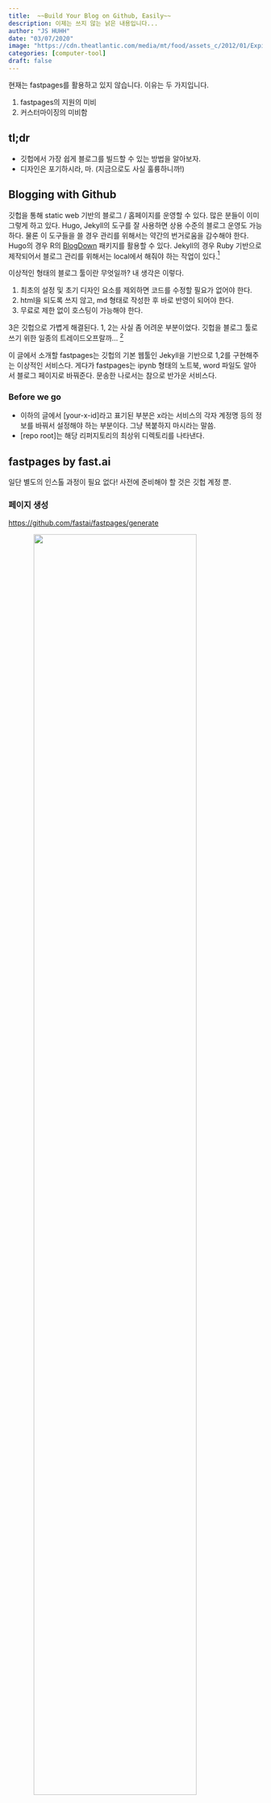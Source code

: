 ```yaml
---
title:  ~~Build Your Blog on Github, Easily~~
description: 이제는 쓰지 않는 낡은 내용입니다...
author: "JS HUHH"
date: "03/07/2020"
image: "https://cdn.theatlantic.com/media/mt/food/assets_c/2012/01/Expired-SS-Post-thumb-615x300-74166.jpg"
categories: [computer-tool]
draft: false
---
```


:::{.callout-note}
현재는 fastpages를 활용하고 있지 않습니다. 이유는 두 가지입니다. 

1. fastpages의 지원의 미비 
2. 커스터마이징의 미비함 
:::

## tl;dr 

* 깃헙에서 가장 쉽게 블로그를 빌드할 수 있는 방법을 알아보자. 
* 디자인은 포기하시라, 마. (지금으로도 사실 훌륭하니까!)

## Blogging with Github 

깃헙을 통해 static web 기반의 블로그 / 홈페이지를 운영할 수 있다. 많은 분들이 이미 그렇게 하고 있다. Hugo, Jekyll의 도구를 잘 사용하면 상용 수준의 블로그 운영도 가능하다. 물론 이 도구들을 쓸 경우 관리를 위해서는 약간의 번거로움을 감수해야 한다. Hugo의 경우 R의 [BlogDown](https://bookdown.org/yihui/blogdown/) 패키지를 활용할 수 있다. Jekyll의 경우 Ruby 기반으로 제작되어서 블로그 관리를 위해서는 local에서 해줘야 하는 작업이 있다.[^1] 

[^1]: 자세한 내용은 [여기](https://help.github.com/en/github/working-with-github-pages/setting-up-a-github-pages-site-with-jekyll)을 참고하라. 미리 말하면 `fastpages`는 이런 로컬의 작업을 깃헙 서버에게 대신 시키고 완성된 html은 바로 깃헙 페이지(깃헙의 무료 웹호스팅 서비스)로 보여주는 방식으로 돌아간다. 참으로 은혜로운 서비스다.  

이상적인 형태의 블로그 툴이란 무엇일까? 내 생각은 이렇다. 

1. 최초의 설정 및 초기 디자인 요소를 제외하면 코드를 수정할 필요가 없어야 한다.
2. html을 되도록 쓰지 않고, md 형태로 작성한 후 바로 반영이 되어야 한다. 
3.  무료로 제한 없이 호스팅이 가능해야 한다. 

3은 깃헙으로 가볍게 해결된다. 1, 2는 사실 좀 어려운 부분이었다. 깃헙을 블로그 툴로 쓰기 위한 일종의 트레이드오프랄까... [^2]

[^2]: 이 블로그의 v1을 html로 만든 이유이기도 하다. v1은 html까지 완성한 후 이를 깃헙이 호스팅하도록 하는 원시적인 방법을 썼다. 이에 관해서는 [이 포스팅](https://anarinsk.github.io/lie-build_lie/)을 참고하라. 

이 글에서 소개할 fastpages는 깃헙의 기본 웹툴인 Jekyll을 기반으로 1,2를 구현해주는 이상적인 서비스다. 게다가 fastpages는 ipynb 형태의 노트북, word 파일도 알아서 블로그 페이지로 바꿔준다. 문송한 나로서는 참으로 반가운 서비스다. 

### Before we go

- 이하의 글에서 [your-x-id]라고 표기된 부분은 x라는 서비스의 각자 계정명 등의 정보를 바꿔서 설정해야 하는 부분이다. 그냥 복붙하지 마시라는 말씀. 
- [repo root]는 해당 리퍼지토리의 최상위 디렉토리를 나타낸다. 

## fastpages by fast.ai 

일단 별도의 인스톨 과정이 필요 없다! 사전에 준비해야 할 것은 깃헙 계정 뿐.

### 페이지 생성 

[https://github.com/fastai/fastpages/generate](https://github.com/fastai/fastpages/generate)

![](https://raw.githubusercontent.com/anarinsk/lostineconomics-v2-1/master/images/fastpages/fig_1.png){ style="margin: auto; display: block; width: 80%;" }


깃헙에 로그인한 상태에서 이 곳에 접속해 페이지를 생성한다. 페이지를 생성한 후 내 깃헙 계정에서 조금 기다리면 "Pull Request"(PR) 메시지가 날아온다. 

![](https://raw.githubusercontent.com/anarinsk/lostineconomics-v2-1/master/images/fastpages/fig_2.png){ style="margin: auto; display: block; width: 80%;" }

### PR

PR을 하기 전에 SSH 키를 생성하는 작업을 해줘야 한다. 메시지에 친절하게 설명이 되어 있으니 그대로 따라하면 된다. 

![](https://raw.githubusercontent.com/anarinsk/lostineconomics-v2-1/master/images/fastpages/fig_3.png){ style="margin: auto; display: block; width: 80%;" }

1. 링크를 눌러 웹 페이지에서 private key와 public 키를 생성한다. RSA, 4069를 선택하도록 하다. 
2. 두번째의 링크를 눌러 새 sceret을 생성하고 private key를 넣어준다. 이름은 반드시 `SSH_DEPLOY_KEY`로 해야 한다. 
3. 세번째의 링크를 눌러 deploy key를 생성하고 여기에 public key를 넣어주면 된다. 이름은 임의로 지정하면 된다. 

마지막으로 PR를 수락하고 이를 아래 화면 같이 merge하면 준비가 완료된다. 깃헙이 작업을 하는 동안 잠시 기다리면 된다. 작업 상태가 궁금하면 github actions 탭을 확인하면 된다. 이후 몇 가지를 더 묻는데 대충 진행해도 문제 없다. 

![](https://raw.githubusercontent.com/anarinsk/lostineconomics-v2-1/master/images/fastpages/fig_4.png){ style="margin: auto; display: block; width: 80%;" }

설치가 끝나면 아래와 같이 생성된 페이지를 확인할 수 있다. 아래는 위의 절차에 따라서 테스트계정(test-fastpages)에 페이지를 생성한 결과다. 

[https://anarinsk.github.io/test-fastpages/](https://anarinsk.github.io/test-fastpages/)

## Customize yours 

이제 각자의 취향에 맞게 몇 가지 커스터마이즈를 거치면 된다. 대체로 `md`를 고치면 되기 때문에 크게 어려운 대목은 없다. 

-  home
	- repo root의 `index.md`를 적당히 수정하면 된다. 

- about
	- `[repo root]/_pages/about.md` 를 수정하면 된다. 
 
- comments 
	- utterances 앱을 깔면, github의 issue 기능을 활용해 코멘트를 관리할 수 있다. 
	- [인스톨 페이지](ttps://github.com/apps/utterances)의 안내대로 하면 된다. 
	- 별도로 뭘 까는 것은 아니고 github 계정의 해당 repo를 설정하면 끝. 
	- 다만 코멘트를 달기 위해서는 github 계정이 필요하다. 

- favicon 
	- `[repo root]/images`의 favicon.ico를 고치면 된다. 
 
- 그림 관리 
	- `[repo root]/images`에 적절한 디렉토리를 만들어 관리하면 된다. 
	- 그림 링크는 `![](https://raw.githubusercontent.com/anarinsk/lostineconomics-v2-1/master/images/git-cmder/fig_3.png)` 식으로 `{{ site.baseurl }}`로 시작하면 된다. 

- css 
	- css를 다룰 줄 안다면 블로그의 많은 것은 커스터마이즈할 수 있다. 
	- `[repo root]/_sass/minima`안에 보면 `custom-styles.scss`와 `fastpages-styles.scss` 두 개가 있다. `custom-styles.scss`에 부가 내용을 수정하면 스타일을 바꿀 수 있다. 필요한 폰트를 로딩해 설정한다든가 하는 디자인 수정 사항을 여기에 넣으면 된다. 
	- 예를 들어 기본 텍스트의 크기를 바꾸고 싶다면, 
	
```css
.post-content  p, .post-content  li {
    font-size: 15px; //원래값은20px
	color: #515151;
	}
```

- google analytics 
	- 먼저 google analytics id가 필요하다. 알아서 발급 받으시라.  
	- 구글 페이지에도 안내가 되어 있지만, `gs` 모듈을 활용하기 위해서 `[repo root]/_include`에 `google_analytics.html`과 같은 파일을 만들어 아래의 내용을 넣는다. 물론 자신의 analytics id로 바꿔 넣어야 한다. 

```html
<!-- Global site tag (gtag.js) - Google Analytics -->
<script  async  src="https://www.googletagmanager.com/gtag/js?id=[your-ga-id]"></script>
<script>
	window.dataLayer = window.dataLayer || [];
	function  gtag(){dataLayer.push(arguments);}
	gtag('js', new  Date());
	gtag('config', '[your-ga-id]');
	gtag('set', {'user_id':  'USER_ID'}); // 로그인한 User-ID를 사용하여 User-ID를 설정합니다.
</script>
```

- `[repo root]/_include`의 `custom_head.html`의 적당한 줄에 아래 코드를 넣어준다. 
- google analytics의 '실시간' 항목에서 작동 여부를 확인할 수 있다. 

## 활용 

### Post 작성 

통상적인 `md` 파일로 작성하면 된다. 두 가지만 주의하면 된다. 우선 파일 이름을 `년도-월-일-이름.md` 형태로 넣어야 한다. 그래야 fastpages가 컴파일을 할 수 있다. 예를 들어 이 포스팅의 파일 이름은 `2020-03-07-blogging-with-fastpages.md`다. 

둘째, 포스팅 만 앞에 yml을 넣어 해당 포스트에 관한 정보를 지정해야 한다. 

```yml 
---
layout: post # 글의 레이아웃, 보통이라면 post로 두면 된다. 
toc: false # 목차 출력 여부 
comments: true # 코멘트 기능 사용 여부 
title: Free Your Blog with Github # 제목 
description: github에서 무료 블로그를! # 제목 아래 부제목 
categories: [coding-tool, web-tool] # tag 혹은 카테고리 
---
```

`---`으로 감싼 후 안에 정보를 넣으면 된다. 

### fastpage의 몇가지 장점 

- 보통 github 기반의 블로그를 만들면, `[your-git-id].github.io`만을 주소로 가지게 된다. fastpages를 쓰면 repo 수준의 홈페이지를 운영할 수 있다. 예를 들어, 이 블로그의 주소는 `anarinsk.github.io/lostineconomics-v2-1`다. 
- 강력한 장점은 `ipynb` 확장자의 노트북 파일을 그대로 포스팅으로 바꿔준다는 것이다. `[repo root]/_notebooks`에 파일을 넣어주면 된다.  
- 디자인은 포기하라. css나 html을 잘 안다면 커스터마이즈할 여지가 있지만, 그럴 수 있는 사람이라면 Hugo나 Jekyll을 직접 쓰는 편이 나을 수도 있겠다. 
	- fastpages가 사용하는 Jekyll 테마는 [minima](https://github.com/jekyll/minima)다. 
- 매번 markdown을 에디터에 올려쓰는 것이 불편하다면 웹 에디터를 활용할 수 있다. 
	- [stackedit](https://stackedit.io/app#)의 경우 github 저장을 지원하기 때문에 해당 repo의 `_posts/` 아래의 md 문서를 동기화해두면 웹에서 수정 후 동기화하는 것만으로도 포스트의 수정을 쉽게 할 수 있다. stackedit의 활용에 관해서는 [이 포스팅](https://anarinsk.github.io/lie-build_lie/)을 참고하면 좋겠다.  사실 웹에서 이렇게 수준 높은 마크다운 에디터를 제공한다는 사실이 고맙고 놀랍다. (그래서 나는 이 회사에 매년 기부한다!)
	- - fastpages의 경우 commit이 발생하면 자동으로 블로그의 빌드에 들어간다. 
	- 따라서 웹 에디터에서 글을 수정한 후 적절한 주소를 지정해주고 동기화를 하면, 즉 커밋을 하면 바뀐 내용을 반영해 블로그가 다시 빌드 된다.

![](https://raw.githubusercontent.com/anarinsk/lostineconomics-v2-1/master/images/fastpages/fig_6.png){ style="margin: auto; display: block; width: 80%;" }

## Update는 어떻게 하지? 

블로그 자체의 Jekyll 기반 코드들도 업데이트될텐데, 이건 어쩌나 생각하셨다면 걱정할 필요가 없다. 깃헙에서 제공하는 PR 기능을 활용해서 내 리포지토리까지 거의 자동으로 업데이트해준다. 다만 커스터마이즈를 많이 했다면 지원이 안될 수도 있다는 점에 유념하시라. 
	- `issues` > `New issue` > `Get started`를 누르면 아래의 그림을 볼 수 있다. 

![](https://raw.githubusercontent.com/anarinsk/lostineconomics-v2-1/master/images/fastpages/fig_5.png){ style="margin: auto; display: block; width: 80%;" }

여기서 아무 것도 바꾸지 말고 `Submit new issue`를 하면 업데이트 요청이 들어가고 업데이트 사항이 없을 경우는 이슈가 그낭 종결되고 있을 경우는 그대로 따라가면 된다. 처음 페이지를 깔 때처럼 PR을 해주는 형태로 진행된다. 꽤나 영리한 업데이트 방법이다. 

### 바뀌는 파일들 

아직까지는 사소한 업데이트만 진행되는 듯 싶다. PR을 완료한 이후 커밋 메시지에 "upgrade fastpages"라고 적혀 있는 부분을 확인해서 커스터마이즈한 부분을 적당히 바꾸면 된다. `_pages/about.md`, `|includes/custom_head.html` 와 같이 커스터마이즈해둔 파일들도 바뀌게 되는 경우가 종종 있으므로 항상 백업본을 어딘가 로컬에 유지해두는 편이 좋겠다. 
